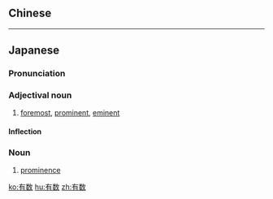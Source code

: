 {{also|有數}}
==Chinese==
{{zh-see|有數}}

----

==Japanese==
{{ja-kanjitab|ゆう|すう|yomi=on}}

===Pronunciation===
{{ja-pron|ゆうすう|y=on}}

===Adjectival noun===
{{ja-adj|infl=na|ゆうすう|kyu=有數}}

# [[foremost]], [[prominent]], [[eminent]]

====Inflection====
{{ja-na|ゆうすう}}

===Noun===
{{ja-noun|ゆうすう}}

# [[prominence]]

[[ko:有数]]
[[hu:有数]]
[[zh:有数]]